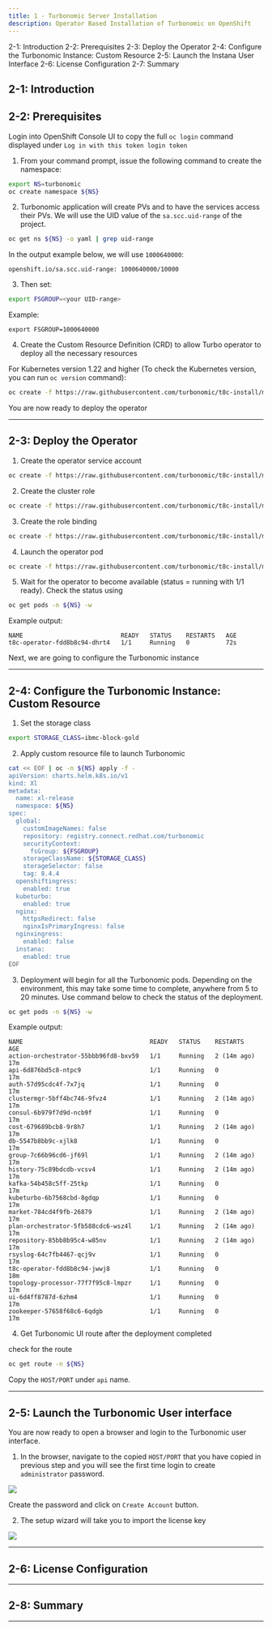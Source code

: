 ```yaml
---
title: 1 - Turbonomic Server Installation
description: Operator Based Installation of Turbonomic on OpenShift
---
```


<AnchorLinks>
  <AnchorLink>2-1: Introduction</AnchorLink>
  <AnchorLink>2-2: Prerequisites</AnchorLink>
  <AnchorLink>2-3: Deploy the Operator</AnchorLink>
  <AnchorLink>2-4: Configure the Turbonomic Instance: Custom Resource</AnchorLink>
  <AnchorLink>2-5: Launch the Instana User Interface</AnchorLink>
  <AnchorLink>2-6: License Configuration</AnchorLink>
  <AnchorLink>2-7: Summary</AnchorLink>
</AnchorLinks>

## 2-1:  Introduction


## 2-2:  Prerequisites

Login into OpenShift Console UI to copy the full `oc login` command displayed under `Log in with this token login token`

1) From your command prompt, issue the following command to create the namespace:
```sh
export NS=turbonomic
oc create namespace ${NS}
```

2) Turbonomic application will create PVs and to have the services access their PVs. We will use the UID value of the `sa.scc.uid-range` of the project.

```sh
oc get ns ${NS} -o yaml | grep uid-range
```

In the output example below, we will use `1000640000`:

```
openshift.io/sa.scc.uid-range: 1000640000/10000
```

3) Then set:

```sh
export FSGROUP=<your UID-range>
```

Example:

```
export FSGROUP=1000640000
```

4) Create the Custom Resource Definition (CRD) to allow Turbo operator to deploy all the necessary resources

For Kubernetes version 1.22 and higher (To check the Kubernetes version, you can run `oc version` command):

```sh
oc create -f https://raw.githubusercontent.com/turbonomic/t8c-install/master/operator/config/crd/bases/charts.helm.k8s.io_xls.yaml
```

You are now ready to deploy the operator


***

## 2-3:  Deploy the Operator

1) Create the operator service account 
```sh
oc create -f https://raw.githubusercontent.com/turbonomic/t8c-install/master/operator/deploy/service_account.yaml -n ${NS}
```

2) Create the cluster role
```sh
oc create -f https://raw.githubusercontent.com/turbonomic/t8c-install/master/operator/deploy/cluster_role.yaml -n ${NS}
```

3) Create the role binding
```sh
oc create -f https://raw.githubusercontent.com/turbonomic/t8c-install/master/operator/deploy/cluster_role_binding.yaml -n ${NS}
```

4) Launch the operator pod
```sh
oc create -f https://raw.githubusercontent.com/turbonomic/t8c-install/master/operator/deploy/operator.yaml -n ${NS}
```

5) Wait for the operator to become available (status = running with 1/1 ready). Check the status using

```sh
oc get pods -n ${NS} -w
```

Example output:

```
NAME                           READY   STATUS    RESTARTS   AGE
t8c-operator-fdd8b8c94-dhrt4   1/1     Running   0          72s
```

Next, we are going to configure the Turbonomic instance

***

## 2-4:  Configure the Turbonomic Instance: Custom Resource

1) Set the storage class
```sh
export STORAGE_CLASS=ibmc-block-gold
```

2) Apply custom resource file to launch Turbonomic
```sh
cat << EOF | oc -n ${NS} apply -f -
apiVersion: charts.helm.k8s.io/v1
kind: Xl
metadata:
  name: xl-release
  namespace: ${NS}
spec:
  global:
    customImageNames: false
    repository: registry.connect.redhat.com/turbonomic
    securityContext:
      fsGroup: ${FSGROUP}
    storageClassName: ${STORAGE_CLASS}
    storageSelector: false
    tag: 8.4.4
  openshiftingress:
    enabled: true
  kubeturbo:
    enabled: true
  nginx:
    httpsRedirect: false
    nginxIsPrimaryIngress: false
  nginxingress:
    enabled: false
  instana:
    enabled: true
EOF
```

3) Deployment will begin for all the Turbonomic pods. Depending on the environment, this may take some time to complete, anywhere from 5 to 20 minutes. Use command below to check the status of the deployment. 

```sh
oc get pods -n ${NS} -w
```

Example output:

```
NAME                                   READY   STATUS    RESTARTS      AGE
action-orchestrator-55bbb96fd8-bxv59   1/1     Running   2 (14m ago)   17m
api-6d876bd5c8-ntpc9                   1/1     Running   0             17m
auth-57d95cdc4f-7x7jq                  1/1     Running   0             17m
clustermgr-5bff4bc746-9fvz4            1/1     Running   2 (14m ago)   17m
consul-6b979f7d9d-ncb9f                1/1     Running   0             17m
cost-679689bcb8-9r8h7                  1/1     Running   2 (14m ago)   17m
db-5547b8bb9c-xjlk8                    1/1     Running   0             17m
group-7c66b96cd6-jf69l                 1/1     Running   2 (14m ago)   17m
history-75c89bdcdb-vcsv4               1/1     Running   2 (14m ago)   17m
kafka-54b458c5ff-25tkp                 1/1     Running   0             17m
kubeturbo-6b7568cbd-8gdqp              1/1     Running   0             17m
market-784cd4f9fb-26879                1/1     Running   2 (14m ago)   17m
plan-orchestrator-5fb588cdc6-wsz4l     1/1     Running   2 (14m ago)   17m
repository-85bb8b95c4-w85nv            1/1     Running   2 (14m ago)   17m
rsyslog-64c7fb4467-qcj9v               1/1     Running   0             17m
t8c-operator-fdd8b8c94-jwwj8           1/1     Running   0             18m
topology-processor-77f7f95c8-lmpzr     1/1     Running   0             17m
ui-6d4ff8787d-6zhm4                    1/1     Running   0             17m
zookeeper-57658f68c6-6qdgb             1/1     Running   0             17m
```

4) Get Turbonomic UI route after the deployment completed

check for the route

```sh
oc get route -n ${NS}
```

Copy the `HOST/PORT` under `api` name.

***

## 2-5:  Launch the Turbonomic User interface

You are now ready to open a browser and login to the Turbonomic user interface.

1) In the browser, navigate to the copied `HOST/PORT` that you have copied in previous step and you will see the first time login to create `administrator` password.

![](images/firstTimeLogin.png)

Create the password and click on `Create Account` button.

2) The setup wizard will take you to import the license key

![](images/license1.png)

***

## 2-6:  License Configuration


***


## 2-8:  Summary



***






